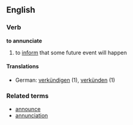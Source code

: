 ==English==
===Verb===
'''to annunciate'''
# to [[inform]] that some future event will happen
====Translations====
*German: [[verkündigen]] (1), [[verkünden]] (1)
===Related terms===
*[[announce]]
*[[annunciation]]